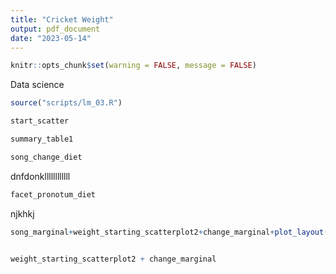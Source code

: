 ```yaml
---
title: "Cricket Weight"
output: pdf_document
date: "2023-05-14"
---
```


```r
knitr::opts_chunk$set(warning = FALSE, message = FALSE)

```

Data science

```r
source("scripts/lm_03.R")
```

```r

start_scatter

```

```r
summary_table1


```

```r

song_change_diet

```

dnfdonkllllllllllll

```r

facet_pronotum_diet

```

njkhkj

```r

song_marginal+weight_starting_scatterplot2+change_marginal+plot_layout(design=layout)
  

```

```r


weight_starting_scatterplot2 + change_marginal


```
